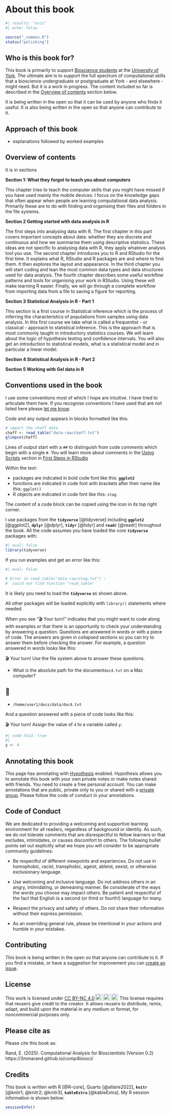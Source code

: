 # About this book {#sec-intro}

```r
#| results: "asis"
#| echo: false

source("_common.R")
status("polishing")
```

## Who is this book for?

This book is primarily to support [Bioscience
students](https://www.york.ac.uk/biology/) at the [University of
York](https://www.york.ac.uk/). The ultimate aim is to support the full
spectrum of computational skills that a bioscience undergraduate or
postgraduate at York - and elsewhere - might need. But it is a work in
progress. The content included so far is described in the [Overview of
contents](#overview-of-contents) section below.

It is being written in the open so that it can be used by anyone who
finds it useful. It is also being written in the open so that anyone can
contribute to it.

## Approach of this book

-   explanations followed by worked examples

## Overview of contents {#overview-of-contents}

It is in sections

**Section 1: What they forgot to teach you about computers**

This chapter tries to teach the computer skills that you might have
missed if you have used mainly the mobile devices. I focus on the
knowledge gaps that often appear when people are learning computational
data analysis. Primarily these are to do with finding and organising
their files and folders in the file systems.

**Section 2 Getting started with data analysis in R**

The first steps into analysing data with R. The first chapter in this
part covers important concepts about data: whether they are discrete and
continuous and how we summarise them using descriptive statistics. These
ideas are not specific to analysing data with R, they apply whatever
analysis tool you use. The second chapter introduces you to R and
RStudio for the first time. It explains what R, RStudio and R packages
are and where to find them. It then explores the layout and appearance.
In the third chapter you will start coding and lean the most common data
types and data structures used for data analysis. The fourth chapter
describes some useful workflow patterns and tools for organising your
work in RStudio. Using these will make learning R easier. Finally, we
will go through a complete workflow from importing data from a file to
saving a figure for reporting.

**Section 3 Statistical Analysis in R - Part 1**

This section is a first course in Statistical inference which is the
process of inferring the characteristics of populations from samples
using data analysis. In this first course we take what is called a
frequentist - or classical - approach to statistical inference. This is
the approach that is most commonly taught in introductory statistics
courses. We will learn about the logic of hypothesis testing and
confidence intervals. You will also get an introduction to statistical
models, what is a statistical model and in particular a linear model.

**Section 4 Statistical Analysis in R - Part 2**



**Section 5 Working with Gel data in R**

## Conventions used in the book

I use some conventions most of which I hope are intuitive. I have tried
to articulate them here. If you recognise conventions I have used that
are not listed here please [let me know](#contributing).

Code and any output appears in blocks formatted like this:

```r
# import the chaff data
chaff <- read_table("data-raw/chaff.txt")
glimpse(chaff)
```

Lines of *output* start with a `##` to distinguish from code *comments*
which begin with a single `#`. You will learn more about comments in the
[Using Scripts](#using-scripts) section in [First Steps in
RStudio](#first_steps_rstudio.html)

Within the text:

-   packages are indicated in bold code font like this: **`ggplot2`**
-   functions are indicated in code font with brackets after their name
    like this: `ggplot()`
-   R objects are indicated in code font like this: `stag`

The content of a code block can be copied using the icon in its top
right corner.

I use packages from the **`tidyverse`** [@tidyverse] including
**`ggplot2`** [@ggplot2], **`dplyr`** [@dplyr], **`tidyr`** [@tidyr] and
**`readr`** [@readr] throughout the book. All the code assumes you have
loaded the core **`tidyverse`** packages with:

```r
#| eval: false
library(tidyverse)
```

If you run examples and get an error like this:

```r
#| eval: false

# Error in read_table("data-raw/stag.txt") : 
#  could not find function "read_table"
```

It is likely you need to load the **`tidyverse`** as shown above.

All other packages will be loaded explicitly with `library()` statements
where needed.

When you see "🎬 Your turn!" indicates that you might want to code along
with examples or that there is an opportunity to check your
understanding by answering a question. Questions are answered in words
or with a piece of code. The answers are given in collapsed sections so
you can try to answer them before checking the answer. For example, a
question answered in words looks like this:

🎬 Your turn! Use the file system above to answer these questions.

-   What is the absolute path for the document`doc4.txt` on a Mac
    computer?

::: {.callout-tip collapse="true"}
## 📖

-   `/home/user1/docs/data/doc4.txt`
:::

And a question answered with a piece of code looks like this:

🎬 Your turn! Assign the value of `4` to a variable called `y`:

```r
#| code-fold: true
#| 
y <- 4
```

## Annotating this book

This page has annotating with [Hypothesis](https://web.hypothes.is/)
enabled. Hypothesis allows you to annotate this book with your own
private notes or make notes shared with friends. You need to create a
free personal account. You can make annotations that are public, private
only to you or shared with a [private
group](https://web.hypothes.is/help/annotating-with-groups/). Please
follow the code of conduct in your annotations.

## Code of Conduct

We are dedicated to providing a welcoming and supportive learning
environment for all readers, regardless of background or identity. As
such, we do not tolerate comments that are disrespectful to fellow
learners or that excludes, intimidates, or causes discomfort to others.
The following bullet points set out explicitly what we hope you will
consider to be appropriate community guidelines:

-   Be respectful of different viewpoints and experiences. Do not use in
    homophobic, racist, transphobic, ageist, ableist, sexist, or
    otherwise exclusionary language.

-   Use welcoming and inclusive language. Do not address others in an
    angry, intimidating, or demeaning manner. Be considerate of the ways
    the words you choose may impact others. Be patient and respectful of
    the fact that English is a second (or third or fourth!) language for
    many.

-   Respect the privacy and safety of others. Do not share their
    information without their express permission.

-   As an overriding general rule, please be intentional in your actions
    and humble in your mistakes.

## Contributing {#contributing}

This book is being written in the open so that anyone can contribute to
it. If you find a mistake, or have a suggestion for improvement you can
[create an issue](https://github.com/3mmaRand/comp4biosci/issues/new).

## License

<p xmlns:cc="http://creativecommons.org/ns#">

This work is licensed under
<a href="http://creativecommons.org/licenses/by-nc/4.0/?ref=chooser-v1" target="_blank" rel="license noopener noreferrer" style="display:inline-block;">CC
BY-NC
4.0<img src="https://mirrors.creativecommons.org/presskit/icons/cc.svg?ref=chooser-v1" style="height:22px!important;margin-left:3px;vertical-align:text-bottom;"/><img src="https://mirrors.creativecommons.org/presskit/icons/by.svg?ref=chooser-v1" style="height:22px!important;margin-left:3px;vertical-align:text-bottom;"/><img src="https://mirrors.creativecommons.org/presskit/icons/nc.svg?ref=chooser-v1" style="height:22px!important;margin-left:3px;vertical-align:text-bottom;"/></a>
This license requires that reusers give credit to the creator. It allows
reusers to distribute, remix, adapt, and build upon the material in any
medium or format, for noncommercial purposes only.

</p>

## Please cite as

Please cite this book as:

Rand, E. (2025). Computational Analysis for Bioscientists (Version 0.2)
https://3mmarand.github.io/comp4biosci/

## Credits

This book is written with R [@R-core], Quarto [@allaire2022],
**`knitr`** [@knitr1; @knitr2; @knitr3], **`kableExtra`** [@kableExtra].
My R session information is shown below:

```r
sessionInfo()
```
